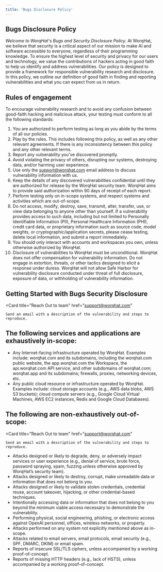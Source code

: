 ```yaml
---
title: 'Bugs Disclosure Policy'
---
```


## Bugs Disclosure Policy

*Welcome to WorqHat's Bugs and Security Disclosure Policy.* At WorqHat, we believe that security is a critical aspect of our mission to make AI and software accessible to everyone, regardless of their programming knowledge. To ensure the highest level of security and privacy for our users and technology, we value the contributions of hackers acting in good faith to help us identify and address vulnerabilities. Our policy is designed to provide a framework for responsible vulnerability research and disclosure. In this policy, we outline our definition of good faith in finding and reporting vulnerabilities and what you can expect from us in return.

## Rules of engagement
To encourage vulnerability research and to avoid any confusion between good-faith hacking and malicious attack, your testing must conform to all the following standards:

1. You are authorized to perform testing as long as you abide by the terms of all our policies.
2. Play by the rules. This includes following this policy, as well as any other relevant agreements. If there is any inconsistency between this policy and any other relevant terms.
3. Report any vulnerability you’ve discovered promptly.
4. Avoid violating the privacy of others, disrupting our systems, destroying data, and/or harming user experience.
5. Use only the support@worqhat.com email address to discuss vulnerability information with us.
6. Keep the details of any discovered vulnerabilities confidential until they are authorized for release by the WorqHat security team. WorqHat aims to provide said authorization within 90 days of receipt of each report.
7. Perform testing only on in-scope systems, and respect systems and activities which are out-of-scope.
8. Do not access, modify, destroy, save, transmit, alter, transfer, use, or view data belonging to anyone other than yourself. If a vulnerability provides access to such data, including but not limited to Personally Identifiable Information (PII), Personal Healthcare Information (PHI), credit card data, or proprietary information such as source code, model weights, or cryptographic/application secrets, please cease testing, delete local information, and submit a report immediately.
9. You should only interact with accounts and workspaces you own, unless otherwise authorized by WorqHat.
10. Disclosure of vulnerabilities to WorqHat must be unconditional. WorqHat does not offer compensation for vulnerability information. Do not engage in extortion, threats, or other tactics designed to elicit a response under duress. WorqHat will not allow Safe Harbor for vulnerability disclosure conducted under threat of full disclosure, exposure of data, or withholding of vulnerability information.

## Getting Started with Bugs Security Disclosure
 <Card
    title="Reach Out to team"
    href="support@worqhat.com"
  >
    Send an email with a description of the vulnerability and steps to reproduce.
  </Card>

## The following services and applications are exhaustively in-scope:
* Any Internet-facing infrastructure operated by WorqHat. Examples include: worqhat.com and its
subdomains, including the worqhat.com public website, the app.worqhat.com the Workspace,
the
api.worqhat.com API service, and other subdomains of worqhat.com; worqhat.app and its subdomains;
firewalls, proxies, networking devices, etc.
* Any public cloud resource or infrastructure operated by WorqHat. Examples include: cloud storage
accounts (e.g., AWS data blobs, AWS S3 buckets); cloud compute servers (e.g., Google Cloud
Virtual Machines, AWS
EC2 instances, Redis and Google Cloud Databases).

## The following are non-exhaustively out-of-scope:

<Card
    title="Reach Out to team"
    href="support@worqhat.com"
  >
    Send an email with a description of the vulnerability and steps to reproduce.
  </Card>
  
* Attacks designed or likely to degrade, deny, or adversely impact services or user experience (e.g., denial of service, brute force, password spraying, spam, fuzzing unless otherwise approved by WorqHat’s security team).
* Attacks designed or likely to destroy, corrupt, make unreadable data or information that does not belong to you.
* Attacks designed or likely to validate stolen credentials, credential reuse, account takeover, hijacking, or other credential-based techniques.
* Intentionally accessing data or information that does not belong to you beyond the minimum viable access necessary to demonstrate the vulnerability.
* Performing physical, social engineering, phishing, or electronic access against OpenAI personnel, offices, wireless networks, or property.
* Attacks performed on any system not explicitly mentioned above as in-scope.
* Attacks related to email servers, email protocols, email security (e.g., SPF, DMARC, DKIM) or email spam.
* Reports of insecure SSL/TLS ciphers, unless accompanied by a working proof-of-concept.
* Reports of missing HTTP headers (e.g., lack of HSTS), unless accompanied by a working proof-of-concept.